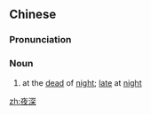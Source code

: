 ==Chinese==
{{zh-forms}}

===Pronunciation===
{{zh-pron
|m=yèshēn
|cat=n
}}

===Noun===
{{zh-noun}}

# at the [[dead]] of [[night]]; [[late]] at [[night]]

[[zh:夜深]]